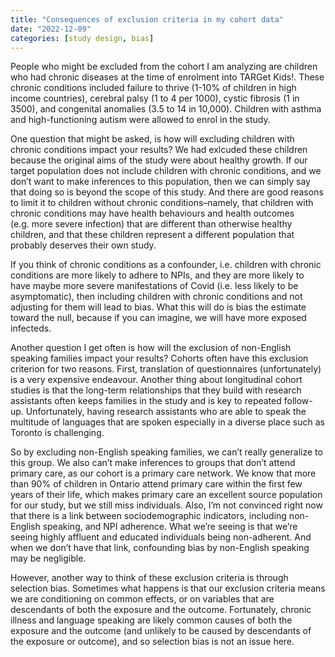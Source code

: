 ```yaml
---
title: "Consequences of exclusion criteria in my cohort data"
date: "2022-12-09"
categories: [study design, bias]
---
```


People who might be excluded from the cohort I am analyzing are children who had chronic diseases at the time of enrolment into TARGet Kids!.  These chronic conditions included failure to thrive (1-10% of children in high income countries), cerebral palsy (1 to 4 per 1000), cystic fibrosis (1 in 3500), and congenital anomalies (3.5 to 14 in 10,000).  Children with asthma and high-functioning autism were allowed to enrol in the study. 

One question that might be asked, is how will excluding children with chronic conditions impact your results?  We had exlcuded these children because the original aims of the study were about healthy growth.  If our target population does not include children with chronic conditions, and we don't want to make inferences to this population, then we can simply say that doing so is beyond the scope of this study.  And there are good reasons to limit it to children without chronic conditions--namely, that children with chronic conditions may have health behaviours and health outcomes (e.g. more severe infection) that are different than otherwise healthy children, and that these children represent a different population that probably deserves their own study. 

If you think of chronic conditions as a confounder, i.e. children with chronic conditions are more likely to adhere to NPIs, and they are more likely to have maybe more severe manifestations of Covid (i.e. less likely to be asymptomatic), then including children with chronic conditions and not adjusting for them will lead to bias.  What this will do is bias the estimate toward the null, because if you can imagine, we will have more exposed infecteds.

Another question I get often is how will the exclusion of non-English speaking families impact your results?  Cohorts often have this exclusion criterion for two reasons.  First, translation of questionnaires (unfortunately) is a very expensive endeavour.  Another thing about longitudinal cohort studies is that the long-term relationships that they build with research assistants often keeps families in the study and is key to repeated follow-up. Unfortunately, having research assistants who are able to speak the multitude of languages that are spoken especially in a diverse place such as Toronto is challenging.  

So by excluding non-English speaking families, we can't really generalize to this group.  We also can't make inferences to groups that don't attend primary care, as our cohort is a primary care network.  We know that more than 90% of children in Ontario attend primary care within the first few years of their life, which makes primary care an excellent source population for our study, but we still miss individuals.  Also, I'm not convinced right now that there is a link between sociodemographic indicators, including non-English speaking, and NPI adherence.  What we're seeing is that we're seeing highly affluent and educated individuals being non-adherent.  And when we don't have that link, confounding bias by non-English speaking may be negligible. 

However, another way to think of these exclusion criteria is through selection bias.  Sometimes what happens is that our exclusion criteria means we are conditioning on common effects, or on variables that are descendants of both the exposure and the outcome.  Fortunately, chronic illness and language speaking are likely common causes of both the exposure and the outcome (and unlikely to be caused by descendants of the exposure or outcome), and so selection bias is not an issue here. 
